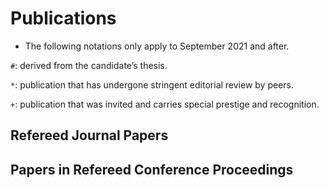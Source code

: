 # Publications

* The following notations only apply to September 2021 and after.

`#`: derived from the candidate’s thesis.

`*`: publication that has undergone stringent editorial review by peers.

`+`: publication that was invited and carries special prestige and recognition.

<!-- # Selected Publications -->
<!--  -->
<!-- ::: {#refs_selected} -->
<!-- ::: -->

## Refereed Journal Papers

::: {#refs_journals}
:::

## Papers in Refereed Conference Proceedings

::: {#refs_proceedings}
:::
